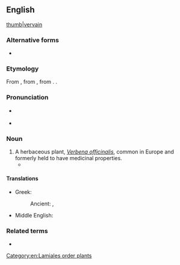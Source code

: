 ==English==
[[image:Verbena officinalis (Verbenaceae) (Vervain) - (flowering), Ortenaukreis (Landkreis), BRD.jpg|thumb|[[vervain]]]]

===Alternative forms===
* {{alter|en|vervein}} {{q|obsolete}}

===Etymology===
From {{inh|en|enm|verveyne}}, from {{der|en|fro|verveine}}, from {{der|en|la|verbēna}}. {{doublet|en|verbena}}.

===Pronunciation===
* {{a|RP}} {{IPA|en|/ˈvɜːveɪn/}}
* {{a|GA}} {{IPA|en|/ˈvɚveɪn/}}

===Noun===
{{en-noun|~}}

# A herbaceous plant, ''[[Verbena officinalis]]'', common in Europe and formerly held to have medicinal properties.
#* {{quote-book|1=en|year=1936|author=Rollo Ahmed|title=The Black Art|publisher=Long|location=London|page=147|passage=The candlesticks were surrounded by wreaths of '''vervain'''[.]}}

====Translations====
{{trans-top|''Verbena officinalis''}}
* Greek:
*: Ancient: {{t|grc|περιστέριον|n}}, {{t|grc|ἱεροβοτάνη|f}}
{{trans-mid}}
* Middle English: {{t|enm|verveyne}}
{{trans-bottom}}

===Related terms===
* {{l|en|verbena}}

[[Category:en:Lamiales order plants]]